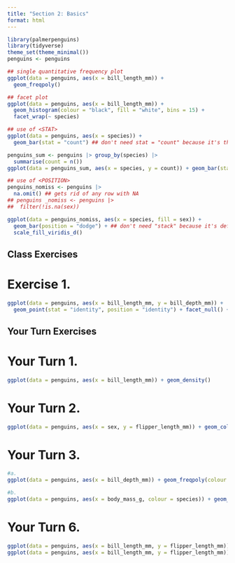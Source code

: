 ```yaml
---
title: "Section 2: Basics"
format: html
---
```




```r
library(palmerpenguins)
library(tidyverse)
theme_set(theme_minimal())
penguins <- penguins

## single quantitative frequency plot
ggplot(data = penguins, aes(x = bill_length_mm)) +
  geom_freqpoly() 

## facet plot
ggplot(data = penguins, aes(x = bill_length_mm)) +
  geom_histogram(colour = "black", fill = "white", bins = 15) +
  facet_wrap(~ species)

## use of <STAT> 
ggplot(data = penguins, aes(x = species)) +
  geom_bar(stat = "count") ## don't need stat = "count" because it's the default. (could instead just use geom_col)

penguins_sum <- penguins |> group_by(species) |>
  summarise(count = n()) 
ggplot(data = penguins_sum, aes(x = species, y = count)) + geom_bar(stat = "identity")

## use of <POSITION> 
penguins_nomiss <- penguins |>
  na.omit() ## gets rid of any row with NA
## penguins _nomiss <- penguins |>
##  filter(!is.na(sex))

ggplot(data = penguins_nomiss, aes(x = species, fill = sex)) +
  geom_bar(position = "dodge") + ## don't need "stack" because it's default
  scale_fill_viridis_d()

```

## Class Exercises

# Exercise 1.
```r
ggplot(data = penguins, aes(x = bill_length_mm, y = bill_depth_mm)) +
  geom_point(stat = "identity", position = "identity") + facet_null() + coord_cartesian()
```


## Your Turn Exercises

# Your Turn 1.
```r
ggplot(data = penguins, aes(x = bill_length_mm)) + geom_density()
```

# Your Turn 2. 
```r
ggplot(data = penguins, aes(x = sex, y = flipper_length_mm)) + geom_col()
```

# Your Turn 3.
```r
#a. 
ggplot(data = penguins, aes(x = bill_depth_mm)) + geom_freqpoly(colour = "chocolate1")

#b.
ggplot(data = penguins, aes(x = body_mass_g, colour = species)) + geom_freqpoly()
```

# Your Turn 6.
```r
ggplot(data = penguins, aes(x = bill_length_mm, y = flipper_length_mm)) + geom_point(position = "stack")
ggplot(data = penguins, aes(x = bill_length_mm, y = flipper_length_mm)) + geom_point(position = "identity")
```


